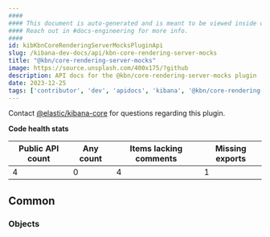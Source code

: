 ```yaml
---
####
#### This document is auto-generated and is meant to be viewed inside our experimental, new docs system.
#### Reach out in #docs-engineering for more info.
####
id: kibKbnCoreRenderingServerMocksPluginApi
slug: /kibana-dev-docs/api/kbn-core-rendering-server-mocks
title: "@kbn/core-rendering-server-mocks"
image: https://source.unsplash.com/400x175/?github
description: API docs for the @kbn/core-rendering-server-mocks plugin
date: 2023-12-25
tags: ['contributor', 'dev', 'apidocs', 'kibana', '@kbn/core-rendering-server-mocks']
---
```




Contact [@elastic/kibana-core](https://github.com/orgs/elastic/teams/kibana-core) for questions regarding this plugin.

**Code health stats**

| Public API count  | Any count | Items lacking comments | Missing exports |
|-------------------|-----------|------------------------|-----------------|
| 4 | 0 | 4 | 1 |

## Common

### Objects
<DocDefinitionList data={kbnCoreRenderingServerMocksObj.common.objects}/>

